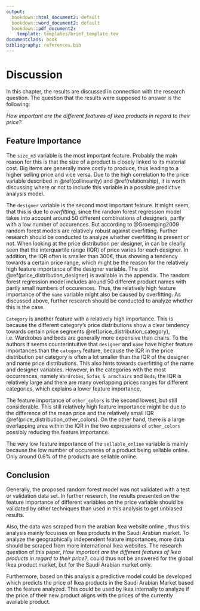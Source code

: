 ```yaml
---
output:
  bookdown::html_document2: default
  bookdown::word_document2: default
  bookdown::pdf_document2: 
    template: templates/brief_template.tex
documentclass: book
bibliography: references.bib
---
```

  
# Discussion {#discussion}
\hfill\textcolor{gray}{by J. Pein}

In this chapter, the results are discussed in connection with the research question. The question that the results were supposed to answer is the following:

*How important are the different features of Ikea products in regard to their price?*

## Feature Importance

The `size_m3` variable is the most important feature. Probably the main reason for this is that the size of a product is closely linked to its material cost. Big items are generally more costly to produce, thus leading to a higher selling price and vice versa. Due to the high correlation to the price variable described in \@ref(collinearity) and \@ref(relationship), it is worth discussing where or not to include this variable in a possible predictive analysis model. 

The `designer` variable is the second most important feature. It might seem, that this is due to *overfitting*, since the random forest regression model takes into account around 50 different combinations of designers, partly with a low number of occurences. But according to @Groemping2009 random forest models are relatively robust against overfitting. Further research should be conducted to analyze whether overfitting is present or not.
When looking at the price distribution per designer, in can be clearly seen that the interquartile range (IQR) of price varies for each designer. In addition, the IQR often is smaller than 300€, thus showing a tendency towards a certain price range, which might be the reason for the relatively high feature importance of the designer variable. The plot \@ref(price_distribution_designer) is available in the appendix.
The random forest regression model includes around 50 different product names with partly small numbers of occurences. Thus, the relatively high feature importance of the `name` variable might also be caused by overfitting. As discussed above, further research should be conducted to analyze whether this is the case.

`Category` is another feature with a relatively high importance. This is because the different category's price distributions show a clear tendency towards certain price segments \@ref(price_distribution_category), i.e. Wardrobes and beds are generally more expensive than chairs.
To the authors it seems counterintuitive that `designer` and `name` have higher feature importances than the `category` feature, because the IQR in the price distribution per category is often a lot smaller than the IQR of the designer and name price distributions. This also hints towards overfitting of the name and designer variables. However, in the categories with the most occurrences, namely `Wardrobes`, `Sofas & armchairs` and `Beds`, the IQR is relatively large and there are many overlapping prices ranges for different categories, which explains a lower feature importance.

The feature importance of `other_colors` is the second lowest, but still considerable. This still relatively high feature importance might be due to the difference of the mean price and the relatively small IQR \@ref(price_distribution_other_colors). On the other hand, there is a large overlapping area within the IQR in the two expressions of `other_colors` possibly reducing the feature importance.

The very low feature importance of the `sellable_online` variable is mainly because the low number of occurences of a product being sellable online. Only around 0.6% of the products are sellable online.

## Conclusion

Generally, the proposed random forest model was not validated with a test or validation data set. In further research, the results presented on the feature importance of different variables on the price variable should be validated by other techniques than used in this analysis to get unbiased results. 

Also, the data was scraped from the arabian Ikea website online , thus this analysis mainly focusses on Ikea products in the Saudi Arabian market. To analyze the geographically independent feature importances, more data should be scraped from more international Ikea websites. The research question of this paper, *How important are the different features of Ikea products in regard to their price?*, could thus not be answered for the global Ikea product market, but for the Saudi Arabian market only.

Furthermore, based on this analysis a predictive model could be developed which predicts the price of Ikea products in the Saudi Arabian Market based on the feature analyzed. This could be used by Ikea internally to analyze if the price of their new product aligns with the prices of the currently available product. 










